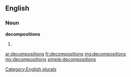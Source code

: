==English==

===Noun===
'''decompositions'''

# {{plural of|decomposition}}

[[Category:English plurals]]

[[ar:decompositions]]
[[fr:decompositions]]
[[mg:decompositions]]
[[my:decompositions]]
[[simple:decompositions]]